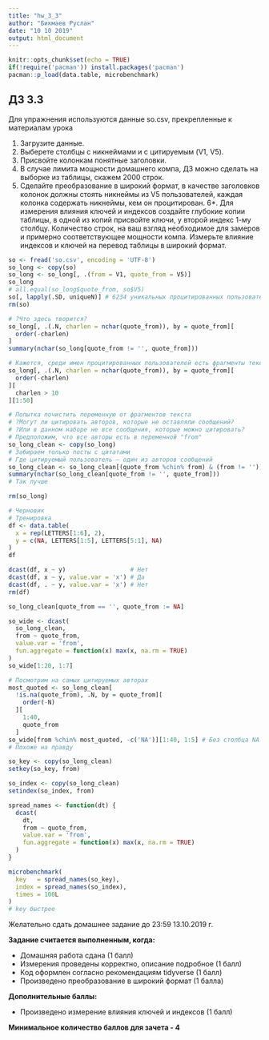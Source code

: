 ```yaml
---
title: "hw_3_3"
author: "Бикмаев Руслан"
date: "10 10 2019"
output: html_document
---
```


```r
knitr::opts_chunk$set(echo = TRUE)
if(!require('pacman')) install.packages('pacman')
pacman::p_load(data.table, microbenchmark)
```
## ДЗ 3.3

Для упражнения используются  данные so.csv, прекрепленные к материалам урока

1. Загрузите данные.
2. Выберете столбцы с никнеймами  и с цитируемым (V1, V5).
3. Присвойте колонкам понятные заголовки.
4. В случае лимита мощности домашнего компа, ДЗ можно сделать на выборке из таблицы, скажем 2000 строк.
5. Сделайте преобразование в широкий формат, в качестве заголовков колонок должны стоять никнеймы из V5 пользователей, каждая колонка содержать никнеймы, кем он процитирован.
6*. Для измерения влияния ключей и индексов создайте  глубокие копии таблицы, в одной из копий присвойте ключи, у второй индекс 1-му столбцу. Количество строк, на ваш взгляд необходимое для замеров и примерно соответствующее мощности компа. Измерьте влияние индексов и ключей на перевод таблицы в широкий формат.

```r

so <- fread('so.csv', encoding = 'UTF-8')
so_long <- copy(so)
so_long <- so_long[, .(from = V1, quote_from = V5)]
so_long
# all.equal(so_long$quote_from, so$V5)
so[, lapply(.SD, uniqueN)] # 6234 уникальных процитированных пользователей???
rm(so)

# ?Что здесь творится?
so_long[, .(.N, charlen = nchar(quote_from)), by = quote_from][
  order(-charlen)
]
summary(nchar(so_long[quote_from != '', quote_from]))

# Кажется, среди имен процитированных пользователей есть фрагменты текста
so_long[, .(.N, charlen = nchar(quote_from)), by = quote_from][
  order(-charlen)
][
  charlen > 10
][1:50]

# Попытка почистить переменную от фрагментов текста
# ?Могут ли цитировать авторов, которые не оставляли сообщений?
# ?Или в данном наборе не все сообщения, которые можно цитировать?
# Предположим, что все авторы есть в переменной "from"
so_long_clean <- copy(so_long)
# Забираем только посты с цитатами
# Где цитируемый пользователь — один из авторов сообщений
so_long_clean <- so_long_clean[(quote_from %chin% from) & (from != '')]
summary(nchar(so_long_clean[quote_from != '', quote_from]))
# Так лучше

rm(so_long)
```

```r
# Черновик
# Тренировка
df <- data.table(
  x = rep(LETTERS[1:6], 2),
  y = c(NA, LETTERS[1:5], LETTERS[5:1], NA)
)
df

dcast(df, x ~ y)                  # Нет
dcast(df, x ~ y, value.var = 'x') # Да
dcast(df, . ~ y, value.var = 'x') # Нет
rm(df)
```

```r
so_long_clean[quote_from == '', quote_from := NA]

so_wide <- dcast(
  so_long_clean,
  from ~ quote_from,
  value.var = 'from',
  fun.aggregate = function(x) max(x, na.rm = TRUE)
)
so_wide[1:20, 1:7]

# Посмотрим на самых цитируемых авторах
most_quoted <- so_long_clean[
  !is.na(quote_from), .N, by = quote_from][
    order(-N)
  ][
    1:40,
    quote_from
  ]
so_wide[from %chin% most_quoted, -c('NA')][1:40, 1:5] # Без столбца NA
# Похоже на правду
```

```r
so_key <- copy(so_long_clean)
setkey(so_key, from)

so_index <- copy(so_long_clean)
setindex(so_index, from)

spread_names <- function(dt) {
  dcast(
    dt,
    from ~ quote_from,
    value.var = 'from',
    fun.aggregate = function(x) max(x, na.rm = TRUE)
  )
}

microbenchmark(
  key   = spread_names(so_key),
  index = spread_names(so_index),
  times = 100L
)
# key быстрее
```



Желательно сдать домашнее задание до 23:59 13.10.2019 г.

**Задание считается выполненным, когда:**

 * Домашняя работа сдана (1 балл)
 * Измерения проведены корректно, описание подробное (1 балл)
 * Код оформлен согласно рекомендациям tidyverse (1 балл)
 * Произведено преобразование в широкий формат (1 балла)
 

**Дополнительные баллы:**

* Произведено измерение влияния ключей и индексов (1 балл)
 
**Минимальное количество баллов для зачета - 4**

